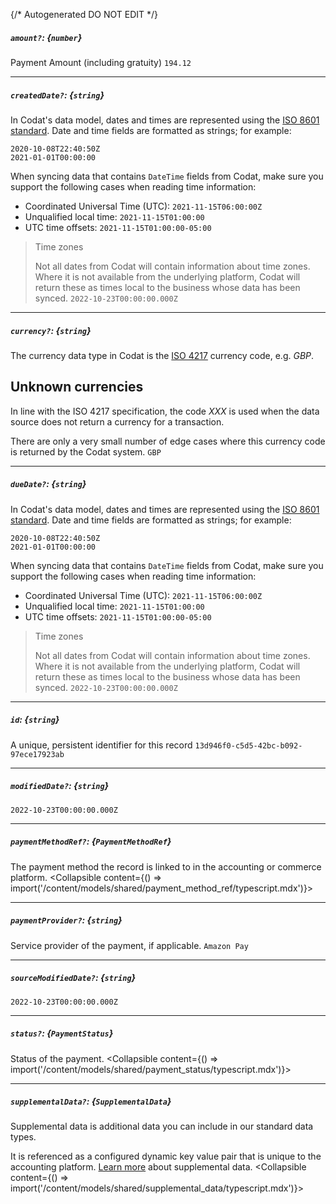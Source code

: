 {/* Autogenerated DO NOT EDIT  */}

##### `amount?`: *{`number`}*
Payment Amount (including gratuity)
`194.12`

---
##### `createdDate?`: *{`string`}*
In Codat's data model, dates and times are represented using the <a class="external" href="https://en.wikipedia.org/wiki/ISO_8601" target="_blank">ISO 8601 standard</a>. Date and time fields are formatted as strings; for example:

```
2020-10-08T22:40:50Z
2021-01-01T00:00:00
```



When syncing data that contains `DateTime` fields from Codat, make sure you support the following cases when reading time information:

- Coordinated Universal Time (UTC): `2021-11-15T06:00:00Z`
- Unqualified local time: `2021-11-15T01:00:00`
- UTC time offsets: `2021-11-15T01:00:00-05:00`

> Time zones
> 
> Not all dates from Codat will contain information about time zones.  
> Where it is not available from the underlying platform, Codat will return these as times local to the business whose data has been synced.
`2022-10-23T00:00:00.000Z`

---
##### `currency?`: *{`string`}*
The currency data type in Codat is the [ISO 4217](https://en.wikipedia.org/wiki/ISO_4217) currency code, e.g. _GBP_.

## Unknown currencies

In line with the ISO 4217 specification, the code _XXX_ is used when the data source does not return a currency for a transaction. 

There are only a very small number of edge cases where this currency code is returned by the Codat system.
`GBP`

---
##### `dueDate?`: *{`string`}*
In Codat's data model, dates and times are represented using the <a class="external" href="https://en.wikipedia.org/wiki/ISO_8601" target="_blank">ISO 8601 standard</a>. Date and time fields are formatted as strings; for example:

```
2020-10-08T22:40:50Z
2021-01-01T00:00:00
```



When syncing data that contains `DateTime` fields from Codat, make sure you support the following cases when reading time information:

- Coordinated Universal Time (UTC): `2021-11-15T06:00:00Z`
- Unqualified local time: `2021-11-15T01:00:00`
- UTC time offsets: `2021-11-15T01:00:00-05:00`

> Time zones
> 
> Not all dates from Codat will contain information about time zones.  
> Where it is not available from the underlying platform, Codat will return these as times local to the business whose data has been synced.
`2022-10-23T00:00:00.000Z`

---
##### `id`: *{`string`}*
A unique, persistent identifier for this record
`13d946f0-c5d5-42bc-b092-97ece17923ab`

---
##### `modifiedDate?`: *{`string`}*
`2022-10-23T00:00:00.000Z`

---
##### `paymentMethodRef?`: *{`PaymentMethodRef`}*
The payment method the record is linked to in the accounting or commerce platform.
<Collapsible content={() => import('/content/models/shared/payment_method_ref/typescript.mdx')}>
</Collapsible>

---
##### `paymentProvider?`: *{`string`}*
Service provider of the payment, if applicable.
`Amazon Pay`

---
##### `sourceModifiedDate?`: *{`string`}*
`2022-10-23T00:00:00.000Z`

---
##### `status?`: *{`PaymentStatus`}*
Status of the payment.
<Collapsible content={() => import('/content/models/shared/payment_status/typescript.mdx')}>
</Collapsible>

---
##### `supplementalData?`: *{`SupplementalData`}*
Supplemental data is additional data you can include in our standard data types. 

It is referenced as a configured dynamic key value pair that is unique to the accounting platform. [Learn more](https://docs.codat.io/using-the-api/supplemental-data/overview) about supplemental data.
<Collapsible content={() => import('/content/models/shared/supplemental_data/typescript.mdx')}>
</Collapsible>

